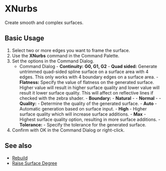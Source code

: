

# XNurbs

<Reference shortcut="" command="xNURBS" buttonIcon="-"/>

Create smooth and complex surfaces.

## Basic Usage

1. Select two or more edges you want to frame the surface.
2. Use the **XNurbs** command in the Command Palette.
3. Set the options in the Command Dialog.
    - <Kst>Command Dialog</Kst>
          - **Continuity:** **G0, G1, G2**
          - **Quad sided:** Generate untrimmed quad-sided spline surface on a surface area with 4 edges. This only works with 4 boundary edges on a surface area.
          - **Flatness:** Specify the value of flatness on the generated surface. Higher value will result in higher surface quality and lower value will result it lower surface quality. This will affect on reflective lines if checked with the zebra shader. 
          - **Boundary:** 
                - **Natural** - 
                - **Normal** - 
          - **Quality:** - Determine the quality of the generated surface. 
                - **Auto** - Automatic generation based on surface input.
                - **High** - Higher surface quality which will increase surface additions.
                - **Max** - Highest surface quality option, resulting in more surface additions.
          - **Tolerance:** - Specify the tolerance for the generated surface.
5. Confirm with OK in the Command Dialog or right-click.

<VideoPlayer fileName="xnurbs-0"/>



## See also
- [Rebuild](rebuild)
- [Raise Surface Degree](raise-surface-degree)